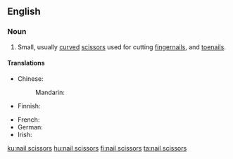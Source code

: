 ==English==

===Noun===
{{en-noun|nail scissors}} {{lb|en|pluralonly}}

# Small, usually [[curved]] [[scissors]] used for cutting [[fingernails]], and [[toenails]].

====Translations====
{{trans-top|small scissors}}
* Chinese:
*: Mandarin: {{t-needed|cmn}}
* Finnish: {{t+|fi|kynsisakset}}
{{trans-mid}}
* French: {{t|fr|ciseaux à ongles|m}}
* German: {{t+|de|Nagelschere|f}}
* Irish: {{t|ga|siosúr ingne|m}}
{{trans-bottom}}

[[ku:nail scissors]]
[[hu:nail scissors]]
[[fi:nail scissors]]
[[ta:nail scissors]]
